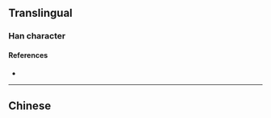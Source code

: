 {{also|檉}}
{{character info/new}}
==Translingual==

===Han character===
{{Han char|rn=75|rad=木|as=05|sn=9|four=|canj=DEG|ids=⿰木圣}}

====References====
* {{Han ref|kx=0521.121|dkj=14672|hdz=21191.030|uh=67FD|ud=26621}}

----

==Chinese==
{{zh-see|檉}}